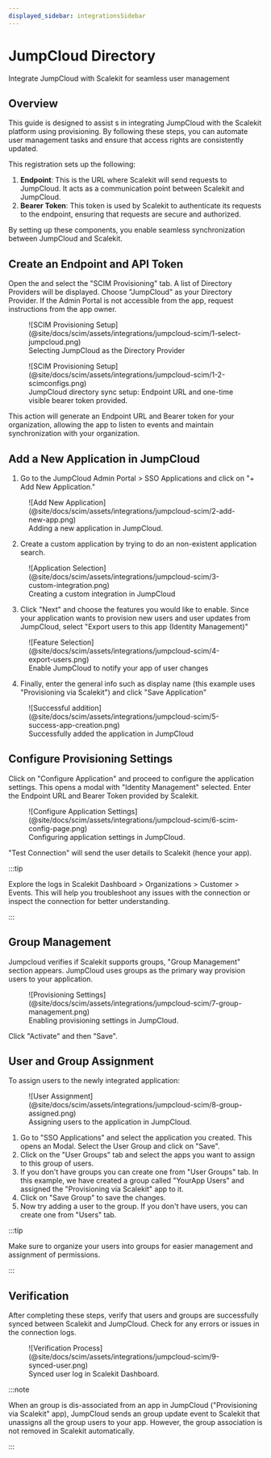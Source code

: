 ```yaml
---
displayed_sidebar: integrationsSidebar
---
```


# JumpCloud Directory

<Subtitle>Integrate JumpCloud with Scalekit for seamless user management</Subtitle>

## Overview

This guide is designed to assist <TermTip jargon="administrator"/>s in integrating JumpCloud with
the Scalekit platform using <TermTip jargon="SCIM"/> provisioning. By following these steps, you can
automate user management tasks and ensure that access rights are consistently updated.

This registration sets up the following:

1. **Endpoint**: This is the URL where Scalekit will send requests to JumpCloud. It acts as a
   communication point between Scalekit and JumpCloud.
2. **Bearer Token**: This token is used by Scalekit to authenticate its requests to the endpoint,
   ensuring that requests are secure and authorized.

By setting up these components, you enable seamless synchronization between JumpCloud and Scalekit.

## Create an Endpoint and API Token

Open the <TermTip jargon="Admin Portal" />  and select the "SCIM
Provisioning" tab. A list of Directory Providers will be displayed. Choose "JumpCloud" as your
Directory Provider. If the Admin Portal is not accessible from the app, request instructions from
the app owner.

<figure>
  ![SCIM Provisioning
  Setup](@site/docs/scim/assets/integrations/jumpcloud-scim/1-select-jumpcloud.png)
  <figcaption>Selecting JumpCloud as the Directory Provider</figcaption>
</figure>

<figure>
  ![SCIM Provisioning Setup](@site/docs/scim/assets/integrations/jumpcloud-scim/1-2-scimconfigs.png)
  <figcaption>
    JumpCloud directory sync setup: Endpoint URL and one-time visible bearer token provided.
  </figcaption>
</figure>

This action will generate an Endpoint URL and Bearer token for your organization, allowing the app
to listen to events and maintain synchronization with your organization.

## Add a New Application in JumpCloud

1. Go to the JumpCloud Admin Portal > SSO Applications and click on "+ Add New Application."

<figure>
  ![Add New Application](@site/docs/scim/assets/integrations/jumpcloud-scim/2-add-new-app.png)
  <figcaption>Adding a new application in JumpCloud.</figcaption>
</figure>

2. Create a custom application by trying to do an non-existent application search.

<figure>
  ![Application
  Selection](@site/docs/scim/assets/integrations/jumpcloud-scim/3-custom-integration.png)
  <figcaption>Creating a custom integration in JumpCloud</figcaption>
</figure>

3. Click "Next" and choose the features you would like to enable. Since your application wants to
   provision new users and user updates from JumpCloud, select "Export users to this app (Identity
   Management)"

<figure>
  ![Feature Selection](@site/docs/scim/assets/integrations/jumpcloud-scim/4-export-users.png)
  <figcaption>Enable JumpCloud to notify your app of user changes</figcaption>
</figure>

4. Finally, enter the general info such as display name (this example uses "Provisioning via
   Scalekit") and click "Save Application"

<figure>
  ![Successful
  addition](@site/docs/scim/assets/integrations/jumpcloud-scim/5-success-app-creation.png)
  <figcaption>Successfully added the application in JumpCloud</figcaption>
</figure>

## Configure Provisioning Settings

Click on "Configure Application" and proceed to configure the application settings. This opens a
modal with "Identity Management" selected. Enter the Endpoint URL and Bearer Token provided by
Scalekit.

<figure>
  ![Configure Application
  Settings](@site/docs/scim/assets/integrations/jumpcloud-scim/6-scim-config-page.png)
  <figcaption>Configuring application settings in JumpCloud.</figcaption>
</figure>

"Test Connection" will send the user details to Scalekit (hence your app).

:::tip

Explore the logs in Scalekit Dashboard > Organizations > Customer > Events. This will help you troubleshoot any issues with the connection or inspect the connection for better understanding.

:::

## Group Management

Jumpcloud verifies if Scalekit supports groups, "Group Management" section appears. JumpCloud uses
groups as the primary way provision users to your application.

<figure>
  ![Provisioning
  Settings](@site/docs/scim/assets/integrations/jumpcloud-scim/7-group-management.png)
  <figcaption>Enabling provisioning settings in JumpCloud.</figcaption>
</figure>

Click "Activate" and then "Save".

## User and Group Assignment

To assign users to the newly integrated application:

<figure>
  ![User Assignment](@site/docs/scim/assets/integrations/jumpcloud-scim/8-group-assigned.png)
  <figcaption>Assigning users to the application in JumpCloud.</figcaption>
</figure>

1. Go to "SSO Applications" and select the application you created. This opens an Modal. Select the
   User Group and click on "Save".
2. Click on the "User Groups" tab and select the apps you want to assign to this group of users.
3. If you don't have groups you can create one from "User Groups" tab. In this example, we have
   created a group called "YourApp Users" and assigned the "Provisioning via Scalekit" app to it.
4. Click on "Save Group" to save the changes.
5. Now try adding a user to the group. If you don't have users, you can create one from "Users" tab.

:::tip

Make sure to organize your users into groups for easier management and assignment of permissions.

:::

## Verification

After completing these steps, verify that users and groups are successfully synced between Scalekit
and JumpCloud. Check for any errors or issues in the connection logs.

<figure>
  ![Verification Process](@site/docs/scim/assets/integrations/jumpcloud-scim/9-synced-user.png)
  <figcaption>Synced user log in Scalekit Dashboard.</figcaption>
</figure>

:::note

When an group is dis-associated from an app in JumpCloud ("Provisioning via Scalekit" app),
JumpCloud sends an group update event to Scalekit that unassigns all the group users to your app.
However, the group association is not removed in Scalekit automatically.

:::
